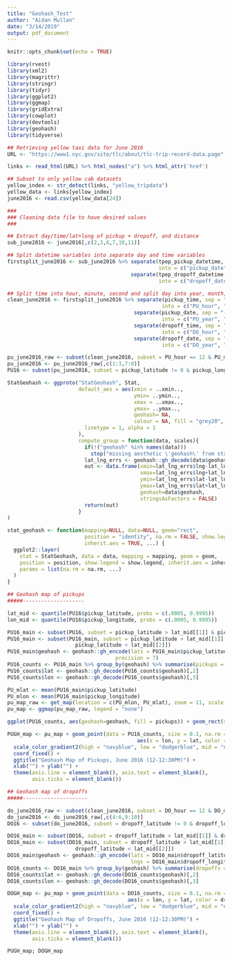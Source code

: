 ```yaml
---
title: "Geohash_Test"
author: "Aidan Mullan"
date: "3/14/2019"
output: pdf_document
---
```


```r
knitr::opts_chunk$set(echo = TRUE)
```

```r
library(rvest)
library(xml2)
library(magrittr)
library(stringr)
library(tidyr)
library(ggplot2)
library(ggmap)
library(gridExtra)
library(cowplot)
library(devtools)
library(geohash)
library(tidyverse)

## Retrieving yellow taxi data for June 2016
URL <- "https://www1.nyc.gov/site/tlc/about/tlc-trip-record-data.page"

links <- read_html(URL) %>% html_nodes("a") %>% html_attr('href')

## Subset to only yellow cab datasets
yellow_index <- str_detect(links, "yellow_tripdata")
yellow_data <- links[yellow_index]
june2016 <- read.csv(yellow_data[24])
```

```r
###
### Cleaning data file to have desired values
###

## Extract day/time/lat+long of pickup + dropoff, and distance
sub_june2016 <- june2016[,c(2,3,6,7,10,11)]

## Split datetime variables into separate day and time variables
firstsplit_june2016 <- sub_june2016 %>% separate(tpep_pickup_datetime, sep = " ", n = 2,
                                                 into = c("pickup_date", "pickup_time")) %>%
                                        separate(tpep_dropoff_datetime, sep = " ", n = 2,
                                                 into = c("dropoff_date", "dropoff_time"))

## Split time into hour, minute, second and split day into year, month, and day
clean_june2016 <- firstsplit_june2016 %>% separate(pickup_time, sep = ":", n = 3,
                                                  into = c("PU_hour", "PU_minute", "PU_second")) %>%
                                         separate(pickup_date, sep = "-", n = 3,
                                                  into = c("PU_year", "PU_month", "PU_day")) %>%
                                         separate(dropoff_time, sep = ":", n = 3,
                                                  into = c("DO_hour", "DO_minute", "DO_second")) %>%
                                         separate(dropoff_date, sep = "-", n = 3,
                                                  into = c("DO_year", "DO_month", "DO_day"))

pu_june2016_raw <- subset(clean_june2016, subset = PU_hour == 12 & PU_minute <= 30)[,c(3:5,9:11,13:16)]
pu_june2016 <- pu_june2016_raw[,c(1:3,7:8)]
PU16 <- subset(pu_june2016, subset = pickup_latitude != 0 & pickup_longitude != 0)
```

```r
StatGeohash <- ggproto("StatGeohash", Stat,
                       default_aes = aes(xmin = ..xmin..,
                                         ymin= ..ymin..,
                                         xmax = ..xmax..,
                                         ymax= ..ymax..,
                                         geohash= NA,
                                         colour = NA, fill = "grey20", size = 0.5,
                         linetype = 1, alpha = 1
                       ),
                       compute_group = function(data, scales){
                         if(!("geohash" %in% names(data)))
                           stop("missing aesthetic \'geohash\' from stat_geohash")
                         lat_lng_errs <- geohash::gh_decode(data$geohash)  
                         out <- data.frame(xmin=lat_lng_errs$lng-lat_lng_errs$lng_error,
                                           xmax=lat_lng_errs$lng+lat_lng_errs$lng_error,
                                           ymin=lat_lng_errs$lat-lat_lng_errs$lat_error,
                                           ymax=lat_lng_errs$lat+lat_lng_errs$lat_error, 
                                           geohash=data$geohash,
                                           stringsAsFactors = FALSE)
                         return(out)
                       }
)

stat_geohash <- function(mapping=NULL, data=NULL, geom="rect",
                         position = "identity", na.rm = FALSE, show.legend = NA, 
                         inherit.aes = TRUE, ...) {
  ggplot2::layer(
    stat = StatGeohash, data = data, mapping = mapping, geom = geom, 
    position = position, show.legend = show.legend, inherit.aes = inherit.aes,
    params = list(na.rm = na.rm, ...)
  )
}
```

```r
## Geohash map of pickups
#####--------------------

lat_mid <- quantile(PU16$pickup_latitude, probs = c(.0005, 0.9995))
lon_mid <- quantile(PU16$pickup_longitude, probs = c(.0005, 0.9995))

PU16_main <- subset(PU16, subset = pickup_latitude > lat_mid[[1]] & pickup_latitude < lat_mid[[2]])
PU16_main <- subset(PU16_main, subset = pickup_latitude > lat_mid[[1]] &
                      pickup_latitude < lat_mid[[2]])
PU16_main$geohash <- geohash::gh_encode(lats = PU16_main$pickup_latitude, lngs = PU16_main$pickup_longitude,
                                   precision = 7)
PU16_counts <- PU16_main %>% group_by(geohash) %>% summarise(pickups = n())
PU16_counts$lat <- geohash::gh_decode(PU16_counts$geohash)[,2]
PU16_counts$lon <- geohash::gh_decode(PU16_counts$geohash)[,3]

PU_mlat <- mean(PU16_main$pickup_latitude)
PU_mlon <- mean(PU16_main$pickup_longitude)
pu_map_raw <- get_map(location = c(PU_mlon, PU_mlat), zoom = 11, scale = 2)
pu_map <- ggmap(pu_map_raw, legend = "none")

ggplot(PU16_counts, aes(geohash=geohash, fill = pickups)) + geom_rect(stat="geohash") + coord_quickmap() + scale_fill_gradient(low = "dodgerblue", high = "navyblue") + xlim(-74.2,-73.7)

PUGH_map <- pu_map + geom_point(data = PU16_counts, size = 0.1, na.rm = TRUE, shape = 0,
                                          aes(x = lon, y = lat, color = pickups)) + 
  scale_color_gradient2(high = "navyblue", low = "dodgerblue", mid = "navyblue", midpoint = 1250) +
  coord_fixed() +
  ggtitle("Geohash Map of Pickups, June 2016 (12-12:30PM)") +
  xlab("") + ylab("") +
  theme(axis.line = element_blank(), axis.text = element_blank(),
        axis.ticks = element_blank())
```

```r
## Geohash map of dropoffs
#####---------------------

do_june2016_raw <- subset(clean_june2016, subset = DO_hour == 12 & DO_minute <= 30)[,c(3:5,9:11,13:16)]
do_june2016 <- do_june2016_raw[,c(4:6,9:10)]
DO16 <- subset(do_june2016, subset = dropoff_latitude != 0 & dropoff_longitude != 0)

DO16_main <- subset(DO16, subset = dropoff_latitude > lat_mid[[1]] & dropoff_latitude < lat_mid[[2]])
DO16_main <- subset(DO16_main, subset = dropoff_latitude > lat_mid[[1]] &
                      dropoff_latitude < lat_mid[[2]])
DO16_main$geohash <- geohash::gh_encode(lats = DO16_main$dropoff_latitude,
                                        lngs = DO16_main$dropoff_longitude, precision = 7)
DO16_counts <- DO16_main %>% group_by(geohash) %>% summarise(dropoffs = n())
DO16_counts$lat <- geohash::gh_decode(DO16_counts$geohash)[,2]
DO16_counts$lon <- geohash::gh_decode(DO16_counts$geohash)[,3]

DOGH_map <- pu_map + geom_point(data = DO16_counts, size = 0.1, na.rm = TRUE, shape = 0,
                                       aes(x = lon, y = lat, color = dropoffs)) + 
  scale_color_gradient2(high = "navyblue", low = "dodgerblue", mid = "navyblue", midpoint = 1250) +
  coord_fixed() + 
  ggtitle("Geohash Map of Dropoffs, June 2016 (12-12:30PM)") +
  xlab("") + ylab("") +
  theme(axis.line = element_blank(), axis.text = element_blank(),
        axis.ticks = element_blank())
```

```r
PUGH_map; DOGH_map
```




